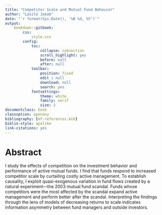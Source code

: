 ```yaml
--- 
title: "Competitor Scale and Mutual Fund Behavior"
author: "László Jakab"
date: "`r format(Sys.Date(), '%B %d, %Y')`"
output: 
    bookdown::gitbook:
        css:
            style.css
        config:
            toc:
                collapse: subsection
                scroll_highlight: yes
                before: null
                after: null
            toolbar:
                position: fixed
                edit : null
                download: null
                search: yes
            fontsettings:
                theme: white
                family: serif
                size: 2
documentclass: book
classoption: openany
bibliography: [mf-references.bib]
biblio-style: apalike
link-citations: yes
---
```


\onehalfspacing

# Abstract {-}

I study the effects of competition on the investment behavior and performance of active mutual funds. I find that funds respond to increased competitor scale by curtailing costly active management. To establish causality, I exploit quasi-exogenous variation in fund flows created by a natural experiment---the 2003 mutual fund scandal. Funds whose competitors were the most affected by the scandal expand active management and perform better after the scandal. Interpreting the findings through the lens of models of decreasing returns to scale indicates information asymmetry between fund managers and outside investors.

